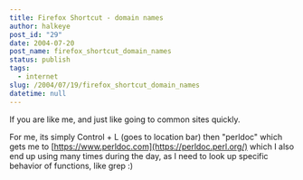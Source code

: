 ```yaml
---
title: Firefox Shortcut - domain names
author: halkeye
post_id: "29"
date: 2004-07-20
post_name: firefox_shortcut_domain_names
status: publish
tags:
  - internet
slug: /2004/07/19/firefox_shortcut_domain_names
datetime: null
---
```


If you are like me, and just like going to common sites quickly.

For me, its simply Control + L (goes to location bar) then "perldoc" which gets me to [https://www.perldoc.com](https://perldoc.perl.org/) which I also end up using many times during the day, as I need to look up specific behavior of functions, like grep :)